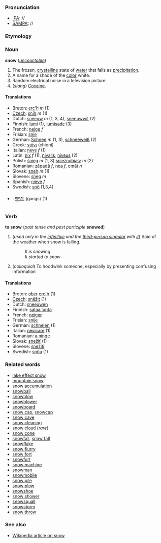 ===Pronunciation===
*[[IPA]]: //
*[[SAMPA]]: //

===Etymology===

=== Noun ===
'''snow''' (''[[uncountable]]'')

#The frozen, [[crystalline]] state of [[water]] that falls as [[precipitation]].
#A name for a shade of the [[color]] white.
#Random electrical noise in a television picture.
#(''slang'') [[Cocaine]].

====Translations====
*Breton: [[erc'h]] ''m'' (1)
*[[Czech]]: [[sníh]] ''m'' (1)
*Dutch: [[sneeuw]] ''m'' (1, 3, 4), [[sneeuwwit]] (2)
*Finnish: [[lumi]] (1), [[lumisade]] (3)
*French: [[neige]] ''f''
*Frisian: [[snie]]
*German: [[Schnee]] ''m'' (1, 3), [[schneeweiß]] (2)
*Greek: [[χιόνι]] (chioni)
*Italian: [[neve]] ''f'' (1)
*Latin: [[nix]] ''f'' (1), [[nivalis]], [[niveus]] (2)
*Polish: [[śnieg]] ''m'' (1, 3) [[śnieżnobiały]] ''m'' (2)
*Romanian: [[zăpadă]] ''f'', [[nea]] ''f'', [[omăt]] ''n''
*Slovak: [[sneh]] ''m'' (1)
*Slovene: [[sneg]] ''m''
*Spanish: [[nieve]] ''f''
*Swedish: [[snö]] (1,3,4)
*{{bo}}: [[གངས་]] (gangs) (1)

=== Verb ===
'''to snow''' (''past tense and past participle'' '''snowed''')

#(''used only in the [[infinitive]] and the [[third-person singular]] with [[it]]'')  Said of the weather when snow is falling.
#:''It is snowing''
#:''It started to snow''
#(''colloquial'') To hoodwink someone, especially by presenting confusing information

====Translations====
*Breton: [[ober]] [[erc'h]] (1)
*[[Czech]]: [[sněžit]] (1)
*Dutch: [[sneeuwen]]
*Finnish: [[sataa lunta]]
*French: [[neiger]]
*Frisian: [[snije]]
*German: [[schneien]] (1)
*Italian: [[nevicare]] (1)
*Romanian: [[a ninge]]
*Slovak: [[snežiť]] (1)
*Slovene: [[snežiti]]
*Swedish: [[snöa]] (1)

===Related words===
*[[lake effect snow]]
*[[mountain snow]]
*[[snow accumulation]]
*[[snowball]]
*[[snowblow]]
*[[snowblower]]
*[[snowboard]]
*[[snow cap]], [[snowcap]]
*[[snow cave]]
*[[snow cleaning]]
*[[snow cloud]] (''rare'')
*[[snow cone]]
*[[snowfall]], [[snow fall]]
*[[snowflake]]
*[[snow flurry]]
*[[snow fort]]
*[[snowfort]]
*[[snow machine]]
*[[snowman]]
*[[snowmobile]]
*[[snow pile]]
*[[snow plow]]
*[[snowshoe]]
*[[snow shower]]
*[[snowsquall]]
*[[snowstorm]]
*[[snow throw]]

===See also===
*[[wikipedia:Snow|Wikipedia article on snow]]